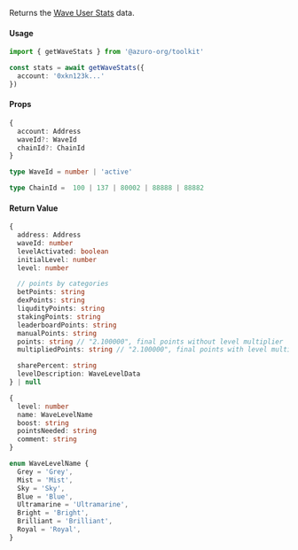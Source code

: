 Returns the [Wave User Stats](/hub/apps/guides/azuro-waves#get-user-stats) data.

#### Usage

```ts
import { getWaveStats } from '@azuro-org/toolkit'

const stats = await getWaveStats({
  account: '0xkn123k...'
})
```

#### Props

```ts
{
  account: Address
  waveId?: WaveId
  chainId?: ChainId
}
```

```ts
type WaveId = number | 'active'

type ChainId =  100 | 137 | 80002 | 88888 | 88882
```

#### Return Value

```ts
{
  address: Address
  waveId: number
  levelActivated: boolean
  initialLevel: number
  level: number

  // points by categories
  betPoints: string
  dexPoints: string
  liqudityPoints: string
  stakingPoints: string
  leaderboardPoints: string
  manualPoints: string
  points: string // "2.100000", final points without level multiplier
  multipliedPoints: string // "2.100000", final points with level multiplier ('boost')

  sharePercent: string
  levelDescription: WaveLevelData
} | null
```

```ts
{
  level: number
  name: WaveLevelName
  boost: string
  pointsNeeded: string
  comment: string
}
```

```ts
enum WaveLevelName {
  Grey = 'Grey',
  Mist = 'Mist',
  Sky = 'Sky',
  Blue = 'Blue',
  Ultramarine = 'Ultramarine',
  Bright = 'Bright',
  Brilliant = 'Brilliant',
  Royal = 'Royal',
}
```
